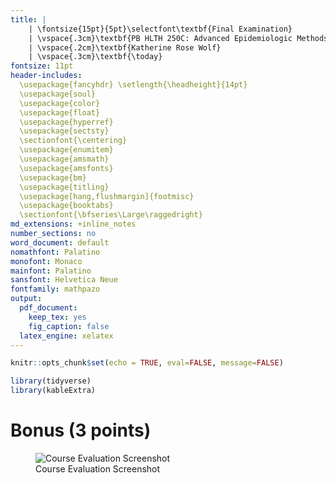 ```yaml
---
title: |
    | \fontsize{15pt}{5pt}\selectfont\textbf{Final Examination}
    | \vspace{.3cm}\textbf{PB HLTH 250C: Advanced Epidemiologic Methods}
    | \vspace{.2cm}\textbf{Katherine Rose Wolf}
    | \vspace{.3cm}\textbf{\today}
fontsize: 11pt
header-includes: 
  \usepackage{fancyhdr} \setlength{\headheight}{14pt}
  \usepackage{soul}
  \usepackage{color}
  \usepackage{float}
  \usepackage{hyperref}
  \usepackage{sectsty} 
  \sectionfont{\centering}
  \usepackage{enumitem}
  \usepackage{amsmath}
  \usepackage{amsfonts}
  \usepackage{bm}
  \usepackage{titling}
  \usepackage[hang,flushmargin]{footmisc} 
  \usepackage{booktabs}
  \sectionfont{\bfseries\Large\raggedright}
md_extensions: +inline_notes
number_sections: no
word_document: default
nomathfont: Palatino
monofont: Monaco
mainfont: Palatino
sansfont: Helvetica Neue
fontfamily: mathpazo
output: 
  pdf_document: 
    keep_tex: yes
    fig_caption: false
  latex_engine: xelatex
---
```


\pagestyle{plain}

\begin{center}

\includegraphics[height=6in]{signature_page}

\end{center}

```r

knitr::opts_chunk$set(echo = TRUE, eval=FALSE, message=FALSE)

library(tidyverse)
library(kableExtra)

```


\newpage

\begin{center}

\section{Questions}

\end{center}

\section{Bias analysis}

\textbf{Answer the following \textit{TRUE/FALSE} questions regarding bias analysis in general and \textit{provide a 1-2 sentence justification} (please read carefully). (5 points each)}

\begin{enumerate}[label=\textbf{\arabic*.}]
  \item \textbf{Deterministic bias analysis incorporates uncertainty in the bias parameters into your analysis.}

FALSE. Deterministic bias analysis specifies biasing relationships as if they were known with certainty (lecture 8, slide 9), assigning one fixed value to each bias parameter that is not presumed to coem from a distribution.

  \item \textbf{Probabilistic bias analysis yields a range of bias-corrected measures of association.}

TRUE. Probabilistic bias analysis yields a distribution of bias-corrected estimates (that we can then summarize concisely with an estimate of the central tendency and interval) (lecture 10, slide 6). (As Dr. Bradshaw uses the term, the distribution accounts for uncertainty in the bias parameters but does not incorporate random error in the original estimate of the target parameter (lecture 10, slide 7).)

  \item \textbf{The gamma distribution is a good choice for the distribution of the bias parameter for a proportion/prevalence/probability.}
  
FALSE. A Gamma-distributed variable has no upper bound, i.e., a $\theta \sim Gamma(a, b)$ has the range $\theta \in (0, \infty)$, whereas proportions/prevalences/probabilities can only range from 0 to 1. Better choices might be a uniform, beta, trapezoid, or triangle distribution specified to range from 0 to 1.

  \item \textbf{The normal distribution is a good choice for the distribution of the bias parameter for a log-relative risk.}
  
TRUE. A log relative risk can theoretically range from $-\infty$ to $\infty$, as does the normal distribution. \textcolor{red}{read Greenland for this}

  \item \textbf{One reason quantitative bias analysis is important is that systematic errors can be larger than random errors.}
  
TRUE. Not only can systematic errors be larger than random errors, but also they do not necessarily shrink as sample size increases, unlike random errors.

\end{enumerate}

\newpage

\section{Paper evaluation}

\textbf{A paper by Keil et al. (2014) in \textit{Environmental Health} examined the association between exposure to imidacloprid (a common flea and tick medication for pets) and autisum spectrum disorder (ASD) among children. Read the accompanying paper, paying particular attention to the methods and results sections, and answer the following questions regarding the methodological approach and presentation of results \textit{(please keep answers brief)}:}

\begin{enumerate}[label=\textbf{\arabic*.}]\addtocounter{enumi}{5}
  \item \textbf{The authors mention using "3 jointly estimated models to simultaneously model the 'true' exposure and estimate its association with ASD." For the analysis in this paper, write out each of these models as described by the authors.\footnote{Note correction at top of page 3. Text should read: ’probability of reported exposure, given "true" exposure and case/control status...’} Consider only the non-differential misclassification scenario (group 2). Give definitions for each of the covariates and parameters in your models. Specify any distributional assumptions for the outcomes on the models, but here you do not need to specify the priors on the model parameters: \textit{Hint: refer to misclassification example from the Bayesian Bias Analysis lecture.}}
  \begin{enumerate}[label=\textbf{\alph*.}]
    \item \textbf{Exposure model (10 points)}
    
\begin{align*}
logit(\pi_{a,i}) &= \alpha_1 + \alpha_2 d_{1,i} + \alpha_3 d_{2,i} + \alpha_4 r_i + \alpha_5 t_i + \alpha_6 f_i \\
  &+ \alpha_7 s_i + \alpha_8 g_i + \alpha_9 b_{1,i} + \alpha_{10} b_{2,i} + \alpha_{11} b_{3,i} + \alpha_{12} b_{4,i} \\
a_i &\sim Bernoulli(\pi_{a,i}) 
\end{align*}

    
    \item \textbf{Measurement model (10 points)}
    
\begin{align*}
p_{a_i^*} &= a_i Se + (1 - a_i)(1 - Sp) \\
a_i^* &\sim Bernoulli(\pi_{a^*,i})
\end{align*}

    \item \textbf{Outcome model (10 points)}

\begin{align*}
logit(\pi_{y,i}) &= \beta_1 + \beta_2 d_{1,i} + \beta_3 d_{2,i} + \beta_4 race_i + \beta_5 t_i + \beta_6 f_i \\
  &+ \beta_7 s_i + \beta_8 g_i + \beta_9 b_{1,i} + \beta_{10} b_{2,i} + \beta_{11} b_{3,i} + \beta_{12} b_{4,i} + \beta_{13} a_i \\
y_i &\sim Bernoulli(\pi_{y,i})
\end{align*}

where

\begin{itemize}
  \item $i$ indexes the study participants;
  \item $d_i$ is a categorical covariate for maternal education, factored into the binary covariates
  \begin{itemize}
    \item $d_{0,i}$, where $d_{0,i} = 1$ indicates that participant $i$'s mother had a college degree and $d_{0,i} = 0$ otherwise; $d_{0,i}$ serves as the reference, thus not appearing in the model but rather subsumed in the intercept term ($\alpha_1$ in the exposure model or $\beta_1$ in the outcome model);
    \item $d_{1,i}$, where $d_{1,i} = 1$ indicates that participant $i$'s mother had a high school education and $d_{1,i} = 0$ otherwise; and
    \item $d_{2,i}$, where $d_{2,i} = 1$ indicates that participant $i$'s mother had at least some college and $d_{2,i} = 1$ otherwise;
  \end{itemize}
  \item $r_i$, a binary covariate for race ethnicity, where $r_i = 1$ indicates that participant $i$ identifies as a race or ethnicity other white and not Hispanic or Latinx, and $r_i = 0$ indicates that participant $i$ is white and not Hispanic or Latinx;
  \item $t_i$, an ordinal integer covariate indicating the parity of participant $i$;
  \item $s_i$, a binary covariate for sex, where $s_i = 1$ indicates that participant $i$ is female and $s_i = 0$ that participant $i$ is other than female;
  \item $f_i$, a binary covariate for pet ownership during pregnancy, where $f_i = 1$ indicates yes and $f_i = 0$ indicates no;
  \item $g_i$ is an ordinal integer covariate for the matching factor of maternal age at the interview;
  \item $b_i$ is a five-category categorical covariate for region of birth, factored into the five binary indicator covariates
  \begin{itemize}
    \item $b_{0,i}$, where $b_{0,i} = 1$ if participant $i$ was recruited from unnamed Regional Center 0 and $b_{0,i} = 0$ otherwise; it serves as the reference, thus not appearing in the model but rather is subsumed in the intercept term ($\alpha_1$ in the exposure model or $\beta_1$ in the outcome model);
    \item $b_{1,i}$, where $b_{1,i} = 1$ indicates that participant $i$ was recruited from unnamed Regional Center 1 and $b_{1,i} = 0$ otherwise;
    \item $b_{2,i}$, where $b_{2,i} = 1$ indicates that participant $i$ was recruited from unnamed Regional Center 2 and $b_{2,i} = 0$ otherwise;
    \item $b_{3,i}$, where $b_{3,i} = 1$ indicates that participant $i$ was recruited from unnamed Regional Center 3 and $b_{3,i} = 0$ otherwise; and
    \item $b_{4,i}$, where $b_{4,i} = 1$ indicates that participant $i$ was recruited from unnamed Regional Center 4 and $b_{4,i} = 0$ otherwise;
  \end{itemize}
  \item $a_i$ is a binary variable (latent, i.e., unobserved) for the true exposure, where $a_i = 1$ indicates that participant $i$ was truly exposed to imidacloprid from 3 months before conception until birth, and $a_i = 0$ otherwise;
  \item $a_i^*$ is a binary variable for the reported exposure, where $a_i = 1$ indicates that the authors categorized participant $i$ as exposed to imidacloprid because the mother reported any household usage of sprays, dusts, powders, or skin applications for fleas or ticks on pets from 3 months before conception until birth, and $a_i^* = 0$ otherwise;
  \item $y_i$ is a binary variable for the outcome, where $y_i = 1$ indicates that the participant had a diagnosis of autism spectrum disorder and $y_i = 0$ otherwise;
  \item $\pi_{a,i}$ is the probability that $a_i=1$;
  \item $\pi_{a^*,i}$ is the probability that $a_i^*=1$;
  \item $\pi_{y,i}$ is the probability that $y_i=1$;
  \item $Se$ is the sensitivity of the exposure assignment, i.e., the proportion of the truly exposed population (for whom $a_i=1$) who would be classified as exposed, $a_i^*=1$;
  \item $Sp$ is the specificity of the exposure assignment, i.e., the proportion of the truly unexposed population (for whom $a_i=0$) who would be classified as unexposed, $a_i^*=0$.
    
\end{itemize}

\end{enumerate}


\newpage

  \item \textbf{The authors describe a sequence of analyses where each one treats the sensitivity and false positive rate (1-specificity) as fixed. In the case of non-differential misclassification (group 2), sensitivity ranges from 0.70-0.95 and false positive probability (1-specificity) from 0.00-0.20 for both cases (ASD) and controls (TD). Instead of specific fixed scenarios, describe one possible set of prior distributions for sensitivity and specificity that would be consistent with these ranges of values. (5 points) \textit{Hint: Assume there is no prior probability outside of the stated ranges. You should specify two reasonable distributions of your choice (one for each bias parameter), and include specific values for the hyperparameters.}}
  
  $Se \sim Trapezoid()$
  
  $Sp \sim Trapezoid()$
  
  
  
\newpage

  \item \textbf{The model above assumes non-differential exposure misclassification.}
  \begin{enumerate}[label=\textbf{\alph*.}]
    \item \textbf{Modify and present the approopriate sub-model from question 6 to accommodate \textit{differential} misclassification (this will only involve one of (a), (b), or (c)). Make sure to define each of the necessary bias parameters in this new sub-model. (5 points)}
    
To accommodate differential misclassification, we 
    
    \item \textbf{Assuming this modification, specify the necessary prior distributions for the bias parameters consistent with the group 3 scenario (see Figure 2). (5 points)}
  \end{enumerate}
\end{enumerate}

\newpage

\section{Analytic plan}

\begin{enumerate}[label=\textbf{\arabic*.}]\addtocounter{enumi}{8}

  \item \textbf{Given the analysis and methodological issue that you outlined on the midterm, \textit{briefly} outline an plan for the analysis. Consider writing this in the format you would for a MPH capstone proposal or dissertation prospectus. Be specific about 1) target parameter, 2) modeling forms, 3) covariates included, and 4) how you will inform any priors (e.g. for Bayesian analysis or probabilistic bias analysis). Include an expression for the model form (you can denote sets of covariates in vector notation for brevity). (30 points) LIMIT YOUR ANSWER TO ONE PAGE OR LESS.}

\end{enumerate}
  
\newpage

# Bonus (3 points)

\textbf{Include (with your answers here) documentation that you have completed the online course evaluation for PBHLTH 250C. (And thank you!) (Please do not include any information on your
responses to the questions.)}
\color{black}

![Course Evaluation Screenshot](course_evaluation.jpg)